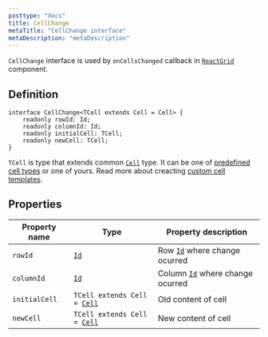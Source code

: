 ```yaml
---
posttype: "docs"
title: CellChange
metaTitle: "CellChange interface"
metaDescription: "metaDescription"
---
```


`CellChange` interface is used by `onCellsChanged` callback in [`ReactGrid`](link) component. 

## Definition

```tsx
interface CellChange<TCell extends Cell = Cell> {
    readonly rowId: Id;
    readonly columnId: Id;
    readonly initialCell: TCell;
    readonly newCell: TCell;
}
```

`TCell` is type that extends common [`Cell`](link) type. It can be one of [predefined cell types](link) or one of yours. 
Read more about creacting [custom cell templates](link).

## Properties

| Property name     | Type                                      | Property description | 
| ------------      | -------------                             | -------------------- |
| `rowId`           | [`Id`](link)                              | Row [`Id`](link) where change ocurred | 
| `columnId`        | [`Id`](link)                              | Column [`Id`](link) where change ocurred | 
| `initialCell`     | `TCell extends Cell = `[`Cell`](link)     | Old content of cell | 
| `newCell`         | `TCell extends Cell = `[`Cell`](link)     | New content of cell | 